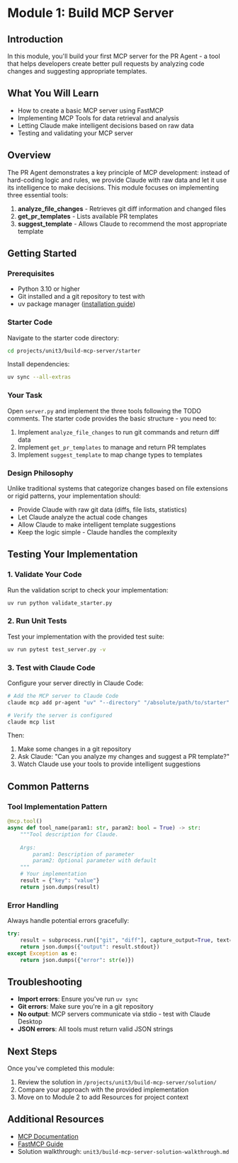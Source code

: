 # Module 1: Build MCP Server

## Introduction

In this module, you'll build your first MCP server for the PR Agent - a tool that helps developers create better pull requests by analyzing code changes and suggesting appropriate templates.

## What You Will Learn

- How to create a basic MCP server using FastMCP
- Implementing MCP Tools for data retrieval and analysis  
- Letting Claude make intelligent decisions based on raw data
- Testing and validating your MCP server

## Overview

The PR Agent demonstrates a key principle of MCP development: instead of hard-coding logic and rules, we provide Claude with raw data and let it use its intelligence to make decisions. This module focuses on implementing three essential tools:

1. **analyze_file_changes** - Retrieves git diff information and changed files
2. **get_pr_templates** - Lists available PR templates
3. **suggest_template** - Allows Claude to recommend the most appropriate template

## Getting Started

### Prerequisites

- Python 3.10 or higher
- Git installed and a git repository to test with
- uv package manager ([installation guide](https://docs.astral.sh/uv/getting-started/installation/))

### Starter Code

Navigate to the starter code directory:

```bash
cd projects/unit3/build-mcp-server/starter
```

Install dependencies:

```bash
uv sync --all-extras
```

### Your Task

Open `server.py` and implement the three tools following the TODO comments. The starter code provides the basic structure - you need to:

1. Implement `analyze_file_changes` to run git commands and return diff data
2. Implement `get_pr_templates` to manage and return PR templates
3. Implement `suggest_template` to map change types to templates

### Design Philosophy

Unlike traditional systems that categorize changes based on file extensions or rigid patterns, your implementation should:

- Provide Claude with raw git data (diffs, file lists, statistics)
- Let Claude analyze the actual code changes
- Allow Claude to make intelligent template suggestions
- Keep the logic simple - Claude handles the complexity

## Testing Your Implementation

### 1. Validate Your Code

Run the validation script to check your implementation:

```bash
uv run python validate_starter.py
```

### 2. Run Unit Tests

Test your implementation with the provided test suite:

```bash
uv run pytest test_server.py -v
```

### 3. Test with Claude Code

Configure your server directly in Claude Code:

```bash
# Add the MCP server to Claude Code
claude mcp add pr-agent "uv" "--directory" "/absolute/path/to/starter" "run" "server.py"

# Verify the server is configured
claude mcp list
```

Then:
1. Make some changes in a git repository
2. Ask Claude: "Can you analyze my changes and suggest a PR template?"
3. Watch Claude use your tools to provide intelligent suggestions

## Common Patterns

### Tool Implementation Pattern

```python
@mcp.tool()
async def tool_name(param1: str, param2: bool = True) -> str:
    """Tool description for Claude.
    
    Args:
        param1: Description of parameter
        param2: Optional parameter with default
    """
    # Your implementation
    result = {"key": "value"}
    return json.dumps(result)
```

### Error Handling

Always handle potential errors gracefully:

```python
try:
    result = subprocess.run(["git", "diff"], capture_output=True, text=True)
    return json.dumps({"output": result.stdout})
except Exception as e:
    return json.dumps({"error": str(e)})
```

## Troubleshooting

- **Import errors**: Ensure you've run `uv sync`
- **Git errors**: Make sure you're in a git repository
- **No output**: MCP servers communicate via stdio - test with Claude Desktop
- **JSON errors**: All tools must return valid JSON strings

## Next Steps

Once you've completed this module:
1. Review the solution in `/projects/unit3/build-mcp-server/solution/`
2. Compare your approach with the provided implementation
3. Move on to Module 2 to add Resources for project context

## Additional Resources

- [MCP Documentation](https://modelcontextprotocol.io/)
- [FastMCP Guide](https://modelcontextprotocol.io/quickstart/server)
- Solution walkthrough: `unit3/build-mcp-server-solution-walkthrough.md`